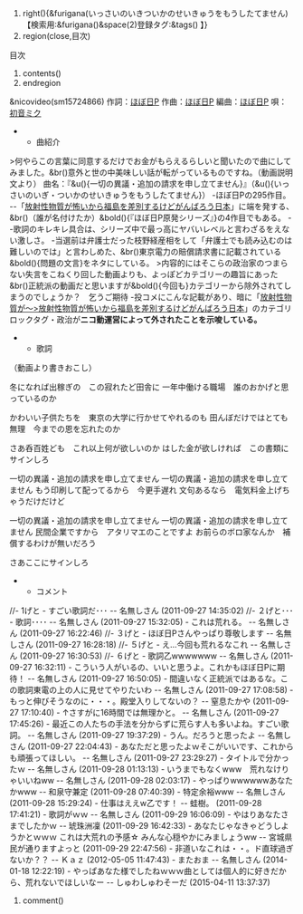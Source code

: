 #right(){&furigana(いっさいのいきついかのせいきゅうをもうしたてません)【検索用:&furigana()&space(2)登録タグ:&tags() 】}
#region(close,目次)
目次
#contents()
#endregion
&nicovideo(sm15724866)
作詞：[[ほぼ日P]]
作曲：[[ほぼ日P]]
編曲：[[ほぼ日P]]
唄：[[初音ミク]]

**曲紹介
>何やらこの言葉に同意するだけでお金がもらえるらしいと聞いたので曲にしてみました。&br()意外と世の中美味しい話が転がっているものですね。（動画説明文より）
曲名：『&u(){一切の異議・追加の請求を申し立てません}』（&u(){いっさいのいぎ・ついかのせいきゅうをもうしたてません}）
-ほぼ日Pの295作目。
--「[[放射性物質が怖いから福島を差別するけどがんばろう日本]]」に端を発する、&br()（誰が名付けたか）&bold(){『ほぼ日P原発シリーズ』}の4作目でもある。
--歌詞のキレキレ具合は、シリーズ中で最っ高にヤバいレベルと言わざるをえない激しさ。
-当選前は弁護士だった枝野経産相をして「弁護士でも読み込むのは難しいのでは」と言わしめた、&br()東京電力の賠償請求書に記載されている&bold(){問題の文言}をネタにしている。
>内容的にはそこらの政治家のつまらない失言をこねくり回した動画よりも、よっぽどカテゴリーの趣旨にあった&br()正統派の動画だと思いますが&bold(){今回も}カテゴリーから除外されてしまうのでしょうか？　乞うご期待
-投コメにこんな記載があり、暗に「[[放射性物質が～>放射性物質が怖いから福島を差別するけどがんばろう日本]]」のカテゴリロックタグ・政治が'''ニコ動運営によって外されたことを示唆している。'''

**歌詞
（動画より書きおこし）

冬になれば出稼ぎの　この寂れたど田舎に
一年中働ける職場　誰のおかげと思っているのか

かわいい子供たちを　東京の大学に行かせてやれるのも
田んぼだけではとても無理　今までの恩を忘れたのか

さあ呑百姓ども　これ以上何が欲しいのか
はした金が欲しければ　この書類にサインしろ

一切の異議・追加の請求を申し立てません
一切の異議・追加の請求を申し立てません
もう印刷して配ってるから　今更手遅れ
文句あるなら　電気料金上げちゃうだけだけど

一切の異議・追加の請求を申し立てません
一切の異議・追加の請求を申し立てません
民間企業ですから　アタリマエのことですよ
お前らのボロ家なんか　補償するわけが無いだろう

さあここにサインしろ

**コメント
//- 1げと
- すごい歌詞だ･･･  -- 名無しさん  (2011-09-27 14:35:02)
//- ２げと･･･
- 歌詞････  -- 名無しさん  (2011-09-27 15:32:05)
- これは荒れる。  -- 名無しさん  (2011-09-27 16:22:46)
//- ３げと
- ほぼ日Pさんやっぱり尊敬します  -- 名無しさん  (2011-09-27 16:28:18)
//- ５げと
- え…今回も荒れるなこれ  -- 名無しさん  (2011-09-27 16:30:53)
//- ６げと
- 歌詞乙wwwwwww  -- 名無しさん  (2011-09-27 16:32:11)
- こういう人がいるの、いいと思うよ。これかもほぼ日Pに期待！  -- 名無しさん  (2011-09-27 16:50:05)
- 間違いなく正統派ではあるな。この歌詞東電の上の人に見せてやりたいわ  -- 名無しさん  (2011-09-27 17:08:58)
- もっと伸びそうなのに・・・。殿堂入りしてないの？  -- 窒息たかや  (2011-09-27 17:10:40)
- ↑さすがに16時間では無理かと。  -- 名無しさん  (2011-09-27 17:45:26)
- 最近この人たちの手法を分からずに荒らす人も多いよね。すごい歌詞。  -- 名無しさん  (2011-09-27 19:37:29)
- うん。だろうと思ったよ  -- 名無しさん  (2011-09-27 22:04:43)
- あなただと思ったよｗそこがいいです、これからも頑張ってほしい。  -- 名無しさん  (2011-09-27 23:29:27)
- タイトルで分かったｗ  -- 名無しさん  (2011-09-28 01:13:13)
- いうまでもなくwww　荒れなけりゃいいねww  -- 名無しさん  (2011-09-28 02:03:17)
- やっぱりwwwwwwあなたかwww  -- 和泉守兼定  (2011-09-28 07:40:39)
- 特定余裕www  -- 名無しさん  (2011-09-28 15:29:24)
- 仕事はええw乙です！  -- 蛙樹。  (2011-09-28 17:41:21)
- 歌詞がｗｗ  -- 名無しさん  (2011-09-29 16:06:09)
- やはりあなたさまでしたかｗ  -- 琥珠洲凜  (2011-09-29 16:42:33)
- あなたじゃなきゃどうしようかとｗｗｗ これは大荒れの予感☆ みんな心穏やかにみましょうww  -- 宮城県民が通りますよっと  (2011-09-29 22:47:56)
- 非道いなこれは・・。ド直球過ぎないか？？  -- Ｋａｚ  (2012-05-05 11:47:43)
- またおま  -- 名無しさん  (2014-01-18 12:22:19)
- やっぱあなた様でしたねｗｗｗ曲としては個人的に好きだから、荒れないでほしいなー  -- しゅわしゅわそーだ  (2015-04-11 13:37:37)
#comment()